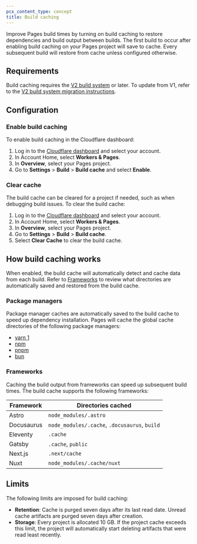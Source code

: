 ```yaml
---
pcx_content_type: concept
title: Build caching
---
```


Improve Pages build times by turning on build caching to restore dependencies and build output between builds. The first build to occur after enabling build caching on your Pages project will save to cache. Every subsequent build will restore from cache unless configured otherwise.

## Requirements

Build caching requires the [V2 build system](/pages/configuration/build-image/#v2-build-system) or later. To update from V1, refer to the [V2 build system migration instructions](/pages/configuration/build-image/#v1-to-v2-migration).

## Configuration

### Enable build caching

To enable build caching in the Cloudflare dashboard:

1. Log in to the [Cloudflare dashboard](https://dash.cloudflare.com) and select your account.
2. In Account Home, select **Workers & Pages**.
3. In **Overview**, select your Pages project.
4. Go to **Settings** > **Build** > **Build cache** and select **Enable**.

### Clear cache

The build cache can be cleared for a project if needed, such as when debugging build issues. To clear the build cache:

1. Log in to the [Cloudflare dashboard](https://dash.cloudflare.com) and select your account.
2. In Account Home, select **Workers & Pages**.
3. In **Overview**, select your Pages project.
4. Go to **Settings** > **Build** > **Build cache**.
5. Select **Clear Cache** to clear the build cache.

## How build caching works

When enabled, the build cache will automatically detect and cache data from each build. Refer to [Frameworks](/pages/configuration/build-caching/#frameworks) to review what directories are automatically saved and restored from the build cache.

### Package managers

Package manager caches are automatically saved to the build cache to speed up dependency installation. Pages will cache the global cache directories of the following package managers:

- [yarn 1](https://yarnpkg.com/)
- [npm](https://www.npmjs.com/)
- [pnpm](https://pnpm.io/)
- [bun](https://bun.sh/)

### Frameworks

Caching the build output from frameworks can speed up subsequent build times. The build cache supports the following frameworks:

| Framework  | Directories cached                            |
| ---------- | --------------------------------------------- |
| Astro      | `node_modules/.astro`                         |
| Docusaurus | `node_modules/.cache`, `.docusaurus`, `build` |
| Eleventy   | `.cache`                                      |
| Gatsby     | `.cache`, `public`                            |
| Next.js    | `.next/cache`                                 |
| Nuxt       | `node_modules/.cache/nuxt`                    |

## Limits

The following limits are imposed for build caching:

- **Retention**: Cache is purged seven days after its last read date. Unread cache artifacts are purged seven days after creation.
- **Storage**: Every project is allocated 10 GB. If the project cache exceeds this limit, the project will automatically start deleting artifacts that were read least recently.
